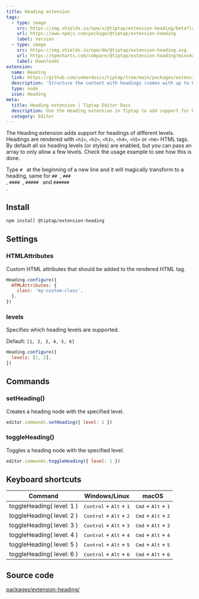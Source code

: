 ```yaml
---
title: Heading extension
tags:
  - type: image
    src: https://img.shields.io/npm/v/@tiptap/extension-heading/beta?label=version
    url: https://www.npmjs.com/package/@tiptap/extension-heading
    label: Version
  - type: image
    src: https://img.shields.io/npm/dm/@tiptap/extension-heading.svg
    url: https://npmcharts.com/compare/@tiptap/extension-heading?minimal=true
    label: Downloads
extension:
  name: Heading
  link: https://github.com/ueberdosis/tiptap/tree/main/packages/extension-heading
  description: 'Structure the content with headings (comes with up to 6 different levels).'
  type: node
  icon: Heading
meta:
  title: Heading extension | Tiptap Editor Docs
  description: Use the Heading extension in Tiptap to add support for headings of different levels with <h> HTML tags. Learn more in our docs!
  category: Editor
---
```



The Heading extension adds support for headings of different levels. Headings are rendered with `<h1>`, `<h2>`, `<h3>`, `<h4>`, `<h5>` or `<h6>` HTML tags. By default all six heading levels (or styles) are enabled, but you can pass an array to only allow a few levels. Check the usage example to see how this is done.

Type <code># </code> at the beginning of a new line and it will magically transform to a heading, same for <code>## </code>, <code>### </code>, <code>#### </code>, <code>##### </code> and <code>###### </code>.

<CodeDemo path="/Nodes/Heading" />

## Install

```bash
npm install @tiptap/extension-heading
```

## Settings

### HTMLAttributes

Custom HTML attributes that should be added to the rendered HTML tag.

```js
Heading.configure({
  HTMLAttributes: {
    class: 'my-custom-class',
  },
})
```

### levels

Specifies which heading levels are supported.

Default: `[1, 2, 3, 4, 5, 6]`

```js
Heading.configure({
  levels: [1, 2],
})
```

## Commands

### setHeading()

Creates a heading node with the specified level.

```js
editor.commands.setHeading({ level: 1 })
```

### toggleHeading()

Toggles a heading node with the specified level.

```js
editor.commands.toggleHeading({ level: 1 })
```

## Keyboard shortcuts

| Command                   | Windows/Linux                                      | macOS                                          |
| ------------------------- | -------------------------------------------------- | ---------------------------------------------- |
| toggleHeading( level: 1 ) | <kbd>Control</kbd> + <kbd>Alt</kbd> + <kbd>1</kbd> | <kbd>Cmd</kbd> + <kbd>Alt</kbd> + <kbd>1</kbd> |
| toggleHeading( level: 2 ) | <kbd>Control</kbd> + <kbd>Alt</kbd> + <kbd>2</kbd> | <kbd>Cmd</kbd> + <kbd>Alt</kbd> + <kbd>2</kbd> |
| toggleHeading( level: 3 ) | <kbd>Control</kbd> + <kbd>Alt</kbd> + <kbd>3</kbd> | <kbd>Cmd</kbd> + <kbd>Alt</kbd> + <kbd>3</kbd> |
| toggleHeading( level: 4 ) | <kbd>Control</kbd> + <kbd>Alt</kbd> + <kbd>4</kbd> | <kbd>Cmd</kbd> + <kbd>Alt</kbd> + <kbd>4</kbd> |
| toggleHeading( level: 5 ) | <kbd>Control</kbd> + <kbd>Alt</kbd> + <kbd>5</kbd> | <kbd>Cmd</kbd> + <kbd>Alt</kbd> + <kbd>5</kbd> |
| toggleHeading( level: 6 ) | <kbd>Control</kbd> + <kbd>Alt</kbd> + <kbd>6</kbd> | <kbd>Cmd</kbd> + <kbd>Alt</kbd> + <kbd>6</kbd> |

## Source code

[packages/extension-heading/](https://github.com/ueberdosis/tiptap/blob/main/packages/extension-heading/)
